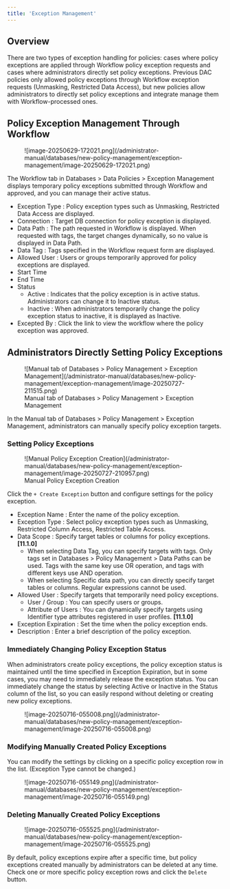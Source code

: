 ```yaml
---
title: 'Exception Management'
---
```


## Overview

There are two types of exception handling for policies: cases where policy exceptions are applied through Workflow policy exception requests and cases where administrators directly set policy exceptions. Previous DAC policies only allowed policy exceptions through Workflow exception requests (Unmasking, Restricted Data Access), but new policies allow administrators to directly set policy exceptions and integrate manage them with Workflow-processed ones.

## Policy Exception Management Through Workflow

<figure data-layout="center" data-align="center">
![image-20250629-172021.png](/administrator-manual/databases/new-policy-management/exception-management/image-20250629-172021.png)
</figure>

The Workflow tab in Databases &gt; Data Policies &gt; Exception Management displays temporary policy exceptions submitted through Workflow and approved, and you can manage their active status.

* Exception Type : Policy exception types such as Unmasking, Restricted Data Access are displayed.
* Connection : Target DB connection for policy exception is displayed.
* Data Path : The path requested in Workflow is displayed. When requested with tags, the target changes dynamically, so no value is displayed in Data Path.
* Data Tag : Tags specified in the Workflow request form are displayed. 
* Allowed User : Users or groups temporarily approved for policy exceptions are displayed.
* Start Time
* End Time
* Status
    * Active : Indicates that the policy exception is in active status. Administrators can change it to Inactive status.
    * Inactive : When administrators temporarily change the policy exception status to inactive, it is displayed as Inactive.
* Excepted By : Click the link to view the workflow where the policy exception was approved.

## Administrators Directly Setting Policy Exceptions

<figure data-layout="center" data-align="center">
![Manual tab of Databases &gt; Policy Management &gt; Exception Management](/administrator-manual/databases/new-policy-management/exception-management/image-20250727-211515.png)
<figcaption>
Manual tab of Databases &gt; Policy Management &gt; Exception Management
</figcaption>
</figure>

In the Manual tab of Databases &gt; Policy Management &gt; Exception Management, administrators can manually specify policy exception targets.

### Setting Policy Exceptions

<figure data-layout="center" data-align="center">
![Manual Policy Exception Creation](/administrator-manual/databases/new-policy-management/exception-management/image-20250727-210957.png)
<figcaption>
Manual Policy Exception Creation
</figcaption>
</figure>

Click the `+ Create Exception` button and configure settings for the policy exception.

* Exception Name : Enter the name of the policy exception.
* Exception Type : Select policy exception types such as Unmasking, Restricted Column Access, Restricted Table Access.
* Data Scope : Specify target tables or columns for policy exceptions. **[11.1.0]** 
    * When selecting Data Tag, you can specify targets with tags. Only tags set in Databases &gt; Policy Management &gt; Data Paths can be used. Tags with the same key use OR operation, and tags with different keys use AND operation.
    * When selecting Specific data path, you can directly specify target tables or columns. Regular expressions cannot be used.
* Allowed User : Specify targets that temporarily need policy exceptions.
    * User / Group : You can specify users or groups.
    * Attribute of Users : You can dynamically specify targets using Identifier type attributes registered in user profiles. **[11.1.0]** 
* Exception Expiration : Set the time when the policy exception ends.
* Description : Enter a brief description of the policy exception.

### Immediately Changing Policy Exception Status

When administrators create policy exceptions, the policy exception status is maintained until the time specified in Exception Expiration, but in some cases, you may need to immediately release the exception status. You can immediately change the status by selecting Active or Inactive in the Status column of the list, so you can easily respond without deleting or creating new policy exceptions.

<figure data-layout="center" data-align="center">
![image-20250716-055008.png](/administrator-manual/databases/new-policy-management/exception-management/image-20250716-055008.png)
</figure>

### Modifying Manually Created Policy Exceptions

You can modify the settings by clicking on a specific policy exception row in the list. (Exception Type cannot be changed.)

<figure data-layout="center" data-align="center">
![image-20250716-055149.png](/administrator-manual/databases/new-policy-management/exception-management/image-20250716-055149.png)
</figure>

### Deleting Manually Created Policy Exceptions

<figure data-layout="center" data-align="center">
![image-20250716-055525.png](/administrator-manual/databases/new-policy-management/exception-management/image-20250716-055525.png)
</figure>

By default, policy exceptions expire after a specific time, but policy exceptions created manually by administrators can be deleted at any time. Check one or more specific policy exception rows and click the `Delete` button.
